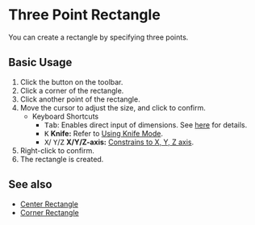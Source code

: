 
# Three Point Rectangle

<Reference shortcut='' command='Three Point Rectangle' button='Toolbar'  buttonIcon='button-three-point-rectangle'/>

You can create a rectangle by specifying three points.

## Basic Usage

1. Click the <ButtonIcon type="button-three-point-rectangle" /> button on the toolbar.
2. Click a corner of the rectangle.
3. Click another point of the rectangle.
4. Move the cursor to adjust the size, and click to confirm.
   - <Kst>Keyboard Shortcuts</Kst>
      - <kbd>Tab</kbd>: Enables direct input of dimensions. See [here](/tool/sketching-essentials#specify-dimensions-numerically) for details.
      - <kbd>K</kbd> **Knife:** Refer to [Using Knife Mode](/tool/sketching-essentials#use-knife-mode).
      - <kbd>X</kbd>/ <kbd>Y</kbd>/<kbd>Z</kbd> **X/Y/Z-axis:** [Constrains to X, Y, Z axis](/tool/sketching-essentials#constrain-to-an-axis).
3. Right-click to confirm.
5. The rectangle is created.

<VideoPlayer fileName="three-point-rectangle"/>

## See also

- [Center Rectangle](center-rectangle)
- [Corner Rectangle](corner-rectangle)
